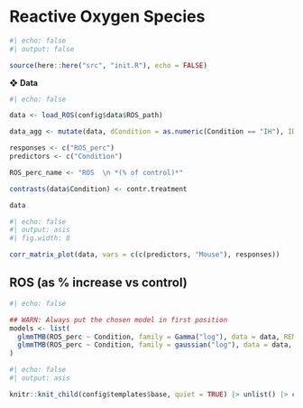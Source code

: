 # Reactive Oxygen Species

```r
#| echo: false
#| output: false

source(here::here("src", "init.R"), echo = FALSE)
```

❖ **Data**

```r
#| echo: false

data <- load_ROS(config$data$ROS_path)

data_agg <- mutate(data, dCondition = as.numeric(Condition == "IH"), ID = row_number())

responses <- c("ROS_perc")
predictors <- c("Condition")

ROS_perc_name <- "ROS  \n *(% of control)*"

contrasts(data$Condition) <- contr.treatment

data
```

```r
#| echo: false
#| output: asis
#| fig.width: 8

corr_matrix_plot(data, vars = c(c(predictors, "Mouse"), responses))
```


## ROS (as % increase vs control)

```r
#| echo: false

## WARN: Always put the chosen model in first position
models <- list(
  glmmTMB(ROS_perc ~ Condition, family = Gamma("log"), data = data, REML = TRUE), 
  glmmTMB(ROS_perc ~ Condition, family = gaussian("log"), data = data, REML = TRUE)
)
```

```r
#| echo: false
#| output: asis

knitr::knit_child(config$templates$base, quiet = TRUE) |> unlist() |> cat(sep = '\n')
```
